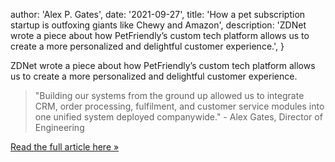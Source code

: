 
  author: 'Alex P. Gates',
  date: '2021-09-27',
  title: 'How a pet subscription startup is outfoxing giants like Chewy and Amazon',
  description:
    'ZDNet wrote a piece about how PetFriendly’s custom tech platform allows us to create a more personalized and delightful customer experience.',
}


ZDNet wrote a piece about how PetFriendly’s custom tech platform allows us to create a more personalized and delightful customer experience.

> "Building our systems from the ground up allowed us to integrate CRM, order processing, fulfilment, and customer service modules into one unified system deployed companywide." - Alex Gates, Director of Engineering

<a href="https://www.zdnet.com/article/how-a-pet-subscription-startup-is-outfoxing-giants-like-chewy-and-amazon/">Read the full article here &raquo;</a>
